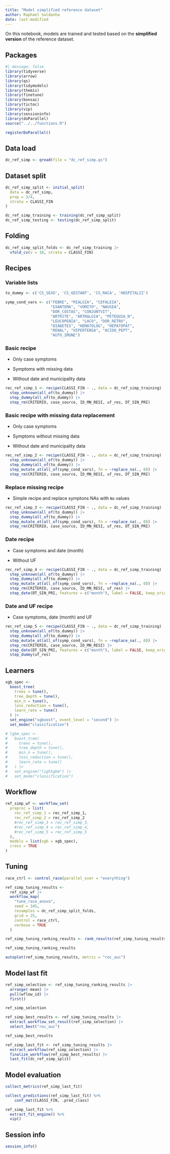 ```yaml
---
title: "Model simplified reference dataset"
author: Raphael Saldanha
date: last-modified
---
```


On this notebook, models are trained and tested based on the **simplified version** of the reference dataset.

## Packages

```r
#| message: false
library(tidyverse)
library(arrow)
library(qs)
library(tidymodels)
library(themis)
library(finetune)
library(bonsai)
library(tictoc)
library(vip)
library(sessioninfo)
library(doParallel)
source("../../functions.R")

registerDoParallel()
```

## Data load

```r
dc_ref_simp <- qread(file = "dc_ref_simp.qs")
```

## Dataset split

```r
dc_ref_simp_split <- initial_split(
  data = dc_ref_simp, 
  prop = 3/4, 
  strata = CLASSI_FIN
)

dc_ref_simp_training <- training(dc_ref_simp_split)
dc_ref_simp_testing <- testing(dc_ref_simp_split)
```

## Folding

```r
dc_ref_simp_split_folds <- dc_ref_simp_training |>
  vfold_cv(v = 10, strata = CLASSI_FIN)
```

## Recipes

### Variable lists

```r
to_dummy <- c('CS_SEXO', 'CS_GESTANT', 'CS_RACA', 'HOSPITALIZ')
```

```r
symp_cond_vars <- c("FEBRE", "MIALGIA", "CEFALEIA", 
                    "EXANTEMA", "VOMITO", "NAUSEA", 
                    "DOR_COSTAS", "CONJUNTVIT", 
                    "ARTRITE", "ARTRALGIA", "PETEQUIA_N", 
                    "LEUCOPENIA", "LACO", "DOR_RETRO", 
                    "DIABETES", "HEMATOLOG", "HEPATOPAT", 
                    "RENAL", "HIPERTENSA", "ACIDO_PEPT",
                    "AUTO_IMUNE")
```

### Basic recipe

-   Only case symptoms

-   Symptoms with missing data

-   Without date and municipality data

```r
rec_ref_simp_1 <- recipe(CLASSI_FIN ~ ., data = dc_ref_simp_training) |>
  step_unknown(all_of(to_dummy)) |>
  step_dummy(all_of(to_dummy)) |>
  step_rm(CRITERIO, case_source, ID_MN_RESI, uf_res, DT_SIN_PRI)
```

### Basic recipe with missing data replacement

-   Only case symptoms

-   Symptoms without missing data

-   Without date and municipality data

```r
rec_ref_simp_2 <- recipe(CLASSI_FIN ~ ., data = dc_ref_simp_training) |>
  step_unknown(all_of(to_dummy)) |>
  step_dummy(all_of(to_dummy)) |>
  step_mutate_at(all_of(symp_cond_vars), fn = ~replace_na(., 0)) |>
  step_rm(CRITERIO, case_source, ID_MN_RESI, uf_res, DT_SIN_PRI)
```

### Replace missing recipe

-   Simple recipe and replace symptons NAs with `No` values

```r
rec_ref_simp_3 <- recipe(CLASSI_FIN ~ ., data = dc_ref_simp_training) |>
  step_unknown(all_of(to_dummy)) |>
  step_dummy(all_of(to_dummy)) |>
  step_mutate_at(all_of(symp_cond_vars), fn = ~replace_na(., 0)) |>
  step_rm(CRITERIO, case_source, ID_MN_RESI, uf_res, DT_SIN_PRI)
```

### Date recipe

-   Case symptoms and date (month)

-   Without UF

```r
rec_ref_simp_4 <- recipe(CLASSI_FIN ~ ., data = dc_ref_simp_training) |>
  step_unknown(all_of(to_dummy)) |>
  step_dummy(all_of(to_dummy)) |>
  step_mutate_at(all_of(symp_cond_vars), fn = ~replace_na(., 0)) |>
  step_rm(CRITERIO, case_source, ID_MN_RESI, uf_res) |>
  step_date(DT_SIN_PRI, features = c("month"), label = FALSE, keep_original_cols = FALSE)
```

### Date and UF recipe

-   Case symptoms, date (month) and UF

```r
rec_ref_simp_5 <- recipe(CLASSI_FIN ~ ., data = dc_ref_simp_training) |>
  step_unknown(all_of(to_dummy)) |>
  step_dummy(all_of(to_dummy)) |>
  step_mutate_at(all_of(symp_cond_vars), fn = ~replace_na(., 0)) |>
  step_rm(CRITERIO, case_source, ID_MN_RESI) |>
  step_date(DT_SIN_PRI, features = c("month"), label = FALSE, keep_original_cols = FALSE) |>
  step_dummy(uf_res)
```

## Learners

```r
xgb_spec <-
  boost_tree(
    trees = tune(),
    tree_depth = tune(),
    min_n = tune(),
    loss_reduction = tune(),
    learn_rate = tune()
  ) |>
  set_engine("xgboost", event_level = "second") |>
  set_mode("classification")
```

```r
# lgbm_spec <-
#   boost_tree(
#     trees = tune(),
#     tree_depth = tune(),
#     min_n = tune(),
#     loss_reduction = tune(),
#     learn_rate = tune()
#   ) |>
#   set_engine("lightgbm") |>
#   set_mode("classification")
```

## Workflow

```r
ref_simp_wf <- workflow_set(
  preproc = list(
    rec_ref_simp_1 = rec_ref_simp_1,
    rec_ref_simp_2 = rec_ref_simp_2
    #rec_ref_simp_3 = rec_ref_simp_3,
    #rec_ref_simp_4 = rec_ref_simp_4,
    #rec_ref_simp_5 = rec_ref_simp_5
  ), 
  models = list(xgb = xgb_spec), 
  cross = TRUE
)
```

## Tuning

```r
race_ctrl <- control_race(parallel_over = "everything")

ref_simp_tuning_results <- 
  ref_simp_wf |>
  workflow_map(
    "tune_race_anova",
    seed = 345,
    resamples = dc_ref_simp_split_folds,
    grid = 25,
    control = race_ctrl, 
    verbose = TRUE
  )
```

```r
ref_simp_tuning_ranking_results <- rank_results(ref_simp_tuning_results, rank_metric = "roc_auc")

ref_simp_tuning_ranking_results
```

```r
autoplot(ref_simp_tuning_results, metric = "roc_auc")
```

## Model last fit

```r
ref_simp_selection <- ref_simp_tuning_ranking_results |>
  arrange(-mean) |>
  pull(wflow_id) |>
  first()

ref_simp_selection
```

```r
ref_simp_best_results <- ref_simp_tuning_results |>
  extract_workflow_set_result(ref_simp_selection) |>
  select_best("roc_auc")

ref_simp_best_results
```

```r
ref_simp_last_fit <- ref_simp_tuning_results |>
  extract_workflow(ref_simp_selection) |>
  finalize_workflow(ref_simp_best_results) |>
  last_fit(dc_ref_simp_split)
```

## Model evaluation

```r
collect_metrics(ref_simp_last_fit)
```

```r
collect_predictions(ref_simp_last_fit) %>%
    conf_mat(CLASSI_FIN, .pred_class)
```

```r
ref_simp_last_fit %>%
  extract_fit_engine() %>%
  vip()
```

## Session info

```r
session_info()
```
